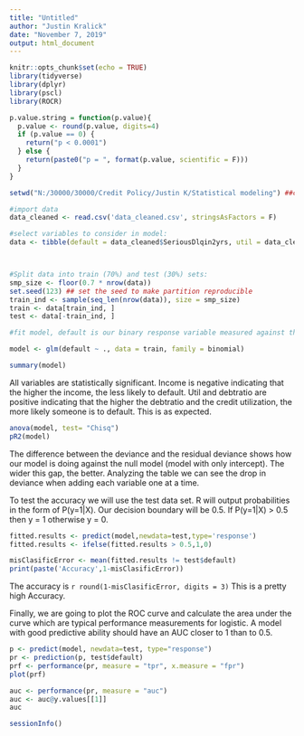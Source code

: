 ---
title: "Untitled"
author: "Justin Kralick"
date: "November 7, 2019"
output: html_document
---

```{r setup, include=FALSE}
knitr::opts_chunk$set(echo = TRUE)
library(tidyverse)
library(dplyr)
library(pscl)
library(ROCR)

p.value.string = function(p.value){
  p.value <- round(p.value, digits=4)
  if (p.value == 0) {
    return("p < 0.0001")
  } else {
    return(paste0("p = ", format(p.value, scientific = F)))
  }
}

setwd("N:/30000/30000/Credit Policy/Justin K/Statistical modeling") ##change the path to your working directory - shortcut ctrl+shift+h
```


```{r}
#import data
data_cleaned <- read.csv('data_cleaned.csv', stringsAsFactors = F)

#select variables to consider in model:
data <- tibble(default = data_cleaned$SeriousDlqin2yrs, util = data_cleaned$RevolvingUtilizationOfUnsecuredLines, debtratio = data_cleaned$DebtRatio, income = data_cleaned$MonthlyIncome)



#Split data into train (70%) and test (30%) sets:
smp_size <- floor(0.7 * nrow(data))
set.seed(123) ## set the seed to make partition reproducible
train_ind <- sample(seq_len(nrow(data)), size = smp_size)
train <- data[train_ind, ]
test <- data[-train_ind, ]

```


```{r}
#fit model, default is our binary response variable measured against the other three variables

model <- glm(default ~ ., data = train, family = binomial)

summary(model)
```


All variables are statistically significant.  Income is negative indicating that the higher the income, the less likely to default.  Util and debtratio are positive indicating that the higher the debtratio and the credit utilization, the more likely someone is to default.  This is as expected.

```{r}

anova(model, test= "Chisq")
pR2(model)
```

The difference between the deviance and the residual deviance shows how our model is doing against the null model (model with only intercept). The wider this gap, the better. Analyzing the table we can see the drop in deviance when adding each variable one at a time.

To test the accuracy we will use the test data set.
R will output probabilities in the form of P(y=1|X). Our decision boundary will be 0.5. If P(y=1|X) > 0.5 then y = 1 otherwise y = 0.

```{r}

fitted.results <- predict(model,newdata=test,type='response')
fitted.results <- ifelse(fitted.results > 0.5,1,0)

misClasificError <- mean(fitted.results != test$default)
print(paste('Accuracy',1-misClasificError))
```

The accuracy is `r round(1-misClasificError, digits = 3)` This is a pretty high Accuracy.

Finally, we are going to plot the ROC curve and calculate the area under the curve which are typical performance measurements for logistic.
A model with good predictive ability should have an AUC closer to 1 than to 0.5.

```{r}
p <- predict(model, newdata=test, type="response")
pr <- prediction(p, test$default)
prf <- performance(pr, measure = "tpr", x.measure = "fpr")
plot(prf)

auc <- performance(pr, measure = "auc")
auc <- auc@y.values[[1]]
auc
```



```{r sessionInfo, include=TRUE, echo=TRUE, results='markup'}
sessionInfo()
```
